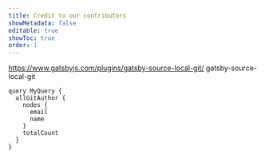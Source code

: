 ```yaml
---
title: Credit to our contributors
showMetadata: false
editable: true
showToc: true
order: 1
---
```


https://www.gatsbyjs.com/plugins/gatsby-source-local-git/
gatsby-source-local-git

```
query MyQuery {
  allGitAuthor {
    nodes {
      email
      name
    }
    totalCount
  }
}

```
